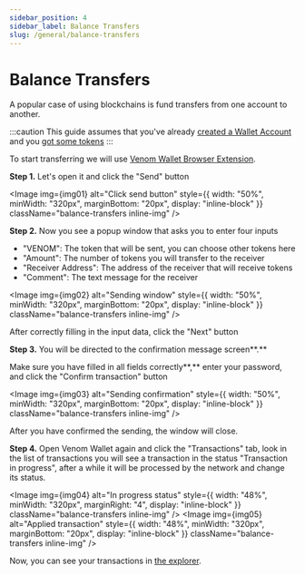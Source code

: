 ```yaml
---
sidebar_position: 4
sidebar_label: Balance Transfers
slug: /general/balance-transfers
---
```



# Balance Transfers

A popular case of using blockchains is fund transfers from one account to another.

:::caution
This guide assumes that you've already [created a Wallet Account](03-create-a-new-wallet-account.md) and you [got some tokens](ecosystem/#venomget)
:::

To start transferring we will use [Venom Wallet Browser Extension](ecosystem/#venom-wallet).

**Step 1.** Let's open it and click the "Send" button

<Image img={img01} alt="Click send button"
    style={{ width: "50%", minWidth: "320px", marginBottom: "20px", display: "inline-block" }}
    className="balance-transfers inline-img"
/>

**Step 2.** Now you see a popup window that asks you to enter four inputs

* "VENOM": The token that will be sent, you can choose other tokens here
* "Amount": The number of tokens you will transfer to the receiver
* "Receiver Address": The address of the receiver that will receive tokens
* "Comment": The text message for the receiver

<Image img={img02} alt="Sending window"
    style={{ width: "50%", minWidth: "320px", marginBottom: "20px", display: "inline-block" }}
    className="balance-transfers inline-img"
/>

After correctly filling in the input data, click the "Next" button

**Step 3.** You will be directed to the confirmation message screen**.**&#x20;

Make sure you have filled in all fields correctly**,** enter your password, and click the "Confirm transaction" button

<Image img={img03} alt="Sending confirmation"
    style={{ width: "50%", minWidth: "320px", marginBottom: "20px", display: "inline-block" }}
    className="balance-transfers inline-img"
/>

After you have confirmed the sending, the window will close.

**Step 4.** Open Venom Wallet again and click the "Transactions" tab, look in the list of transactions you will see a transaction in the status "Transaction in progress", after a while it will be processed by the network and change its status.

<Image img={img04} alt="In progress status"
    style={{ width: "48%", minWidth: "320px", marginRight: "4", display: "inline-block" }}
    className="balance-transfers inline-img"
/>
<Image img={img05} alt="Applied transaction"
    style={{ width: "48%", minWidth: "320px", marginBottom: "20px", display: "inline-block" }}
    className="balance-transfers inline-img"
/>

Now, you can see your transactions in [the explorer](02-ecosystem.md/#explorer).
